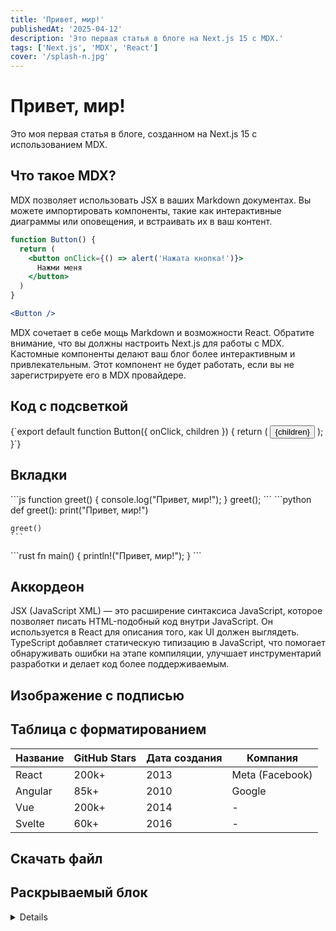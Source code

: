 ```yaml
---
title: 'Привет, мир!'
publishedAt: '2025-04-12'
description: 'Это первая статья в блоге на Next.js 15 с MDX.'
tags: ['Next.js', 'MDX', 'React']
cover: '/splash-n.jpg'
---
```


# Привет, мир!

Это моя первая статья в блоге, созданном на Next.js 15 с использованием MDX.

## Что такое MDX?

MDX позволяет использовать JSX в ваших Markdown документах. Вы можете импортировать компоненты, такие как интерактивные диаграммы или оповещения, и встраивать их в ваш контент.

```jsx
function Button() {
  return (
    <button onClick={() => alert('Нажата кнопка!')}>
      Нажми меня
    </button>
  )
}

<Button />
```

<Callout>
  MDX сочетает в себе мощь Markdown и возможности React.
</Callout>

<Callout type="warning" title="Внимание!">
  Обратите внимание, что вы должны настроить Next.js для работы с MDX.
</Callout>

<Callout type="success" title="Совет">
  Кастомные компоненты делают ваш блог более интерактивным и привлекательным.
</Callout>

<Callout type="error" title="Ошибка">
  Этот компонент не будет работать, если вы не зарегистрируете его в MDX провайдере.
</Callout>

## Код с подсветкой

<CodeBlock language="typescript" filename="components/Button.tsx">
{`export default function Button({ onClick, children }) {
  return (
    <button 
      className="px-4 py-2 bg-blue-600 text-white rounded"
      onClick={onClick}
    >
      {children}
    </button>
  );
}`}
</CodeBlock>

## Вкладки

<Tabs>
  <Tab label="JavaScript">
    ```js
    function greet() {
      console.log("Привет, мир!");
    }
    greet();
    ```
  </Tab>
  <Tab label="Python">
    ```python
    def greet():
      print("Привет, мир!")
    
    greet()
    ```
  </Tab>
  <Tab label="Rust">
    ```rust
    fn main() {
      println!("Привет, мир!");
    }
    ```
  </Tab>
</Tabs>

## Аккордеон

<Accordion title="Что такое JSX?">
  JSX (JavaScript XML) — это расширение синтаксиса JavaScript, которое позволяет
  писать HTML-подобный код внутри JavaScript. Он используется в React для
  описания того, как UI должен выглядеть.
</Accordion>

<Accordion title="Зачем использовать TypeScript?">
  TypeScript добавляет статическую типизацию в JavaScript, что помогает
  обнаруживать ошибки на этапе компиляции, улучшает инструментарий разработки
  и делает код более поддерживаемым.
</Accordion>

## Изображение с подписью

<ImageMdx 
  src="/splash-n.jpg" 
  alt="Архитектура Next.js" 
  caption="Рис. 1: Схема работы рендеринга в Next.js" 
  width={800} 
  height={500}
/>

## Таблица с форматированием

<Table caption="Популярные фреймворки" striped bordered>
  <thead>
    <tr>
      <th>Название</th>
      <th>GitHub Stars</th>
      <th>Дата создания</th>
      <th>Компания</th>
    </tr>
  </thead>
  <tbody>
    <tr>
      <td>React</td>
      <td>200k+</td>
      <td>2013</td>
      <td>Meta (Facebook)</td>
    </tr>
    <tr>
      <td>Angular</td>
      <td>85k+</td>
      <td>2010</td>
      <td>Google</td>
    </tr>
    <tr>
      <td>Vue</td>
      <td>200k+</td>
      <td>2014</td>
      <td>-</td>
    </tr>
    <tr>
      <td>Svelte</td>
      <td>60k+</td>
      <td>2016</td>
      <td>-</td>
    </tr>
  </tbody>
</Table>

## Скачать файл

<FileDownload 
  url="/files/example.pdf" 
  filename="example.pdf" 
  size="2.4 MB" 
/>

<FileDownload 
  url="/files/sample-data.json" 
  filename="sample-data.json" 
  size="124 KB" 
  variant="outline" 
/>

## Раскрываемый блок

<Details summary="Показать дополнительную информацию">
  Здесь находится дополнительная информация, которую можно скрыть, чтобы не
  загромождать основной контент. Пользователь может раскрыть этот блок, если
  захочет узнать больше деталей.

  * Пункт 1
  * Пункт 2
  * Пункт 3
</Details>